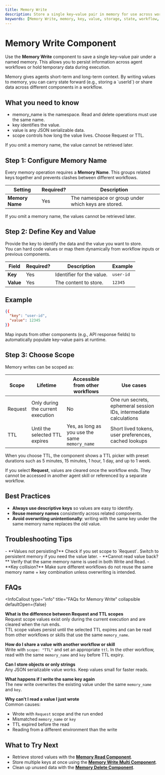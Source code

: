 ```yaml
---
title: Memory Write
description: Store a single key–value pair in memory for use across workflow executions or within a single request.
keywords: [Memory Write, memory, key, value, storage, state, workflow, request, persistent]
---
```


# Memory Write Component

Use the **Memory Write** component to save a single key–value pair under a named memory. This allows you to persist information across agent workflows or hold temporary data during execution.

<InfoCallout title="Why this matters">
Memory gives agents short-term and long-term context. By writing values to memory, you can carry state forward (e.g., storing a `userId`) or share data across different components in a workflow.
</InfoCallout>

<Spacer size="md" />

## What you need to know

- memory_name is the namespace. Read and delete operations must use the same name.
- key identifies the value.
- value is any JSON serializable data.
- scope controls how long the value lives. Choose Request or TTL.

<WarningCallout title="Important"> If you omit a memory name, the value cannot be retrieved later. </WarningCallout> 

<Spacer size="md" />

## Step 1: Configure Memory Name

Every memory operation requires a **Memory Name**. This groups related keys together and prevents clashes between different workflows.

| Setting            | Required? | Description                                                                 |
|--------------------|-----------|-----------------------------------------------------------------------------|
| **Memory Name**    | <Badge type="required">Yes</Badge> | The namespace or group under which keys are stored. | `session-memory` |

<WarningCallout title="Important">
If you omit a memory name, the values cannot be retrieved later.
</WarningCallout>

<Spacer size="md" />

## Step 2: Define Key and Value

Provide the key to identify the data and the value you want to store.  
You can hard code values or map them dynamically from workflow inputs or previous components.

| Field     | Required? | Description                           | Example                |
|-----------|-----------|---------------------------------------|------------------------|
| **Key**   | <Badge type="required">Yes</Badge> | Identifier for the value.            | `user-id`              |
| **Value** | <Badge type="required">Yes</Badge> | The content to store.                | `12345`                |

## Example

```json
{{
  "key": "user-id",
  "value": 12345
}}
```

<TipCallout title="Dynamic inputs">
Map inputs from other components (e.g., API response fields) to automatically populate key–value pairs at runtime.
</TipCallout>

<Spacer size="md" />

## Step 3: Choose Scope

Memory writes can be scoped as:

| Scope   | Lifetime                          | Accessible from other workflows                | Use cases                                                         |
| ------- | --------------------------------- | ---------------------------------------------- | ----------------------------------------------------------------- |
| Request | Only during the current execution | No                                             | One run secrets, ephemeral session IDs, intermediate calculations |
| TTL     | Until the selected TTL expires    | Yes, as long as you use the same `memory_name` | Short lived tokens, user preferences, cached lookups              |

When you choose TTL, the component shows a TTL picker with preset durations such as 5 minutes, 15 minutes, 1 hour, 1 day, and up to 1 week.

<InfoCallout title="Default behavior"> If you select **Request**, values are cleared once the workflow ends. They cannot be accessed in another agent skill or referenced by a separate workflow. </InfoCallout> 

<Spacer size="md" />

## Best Practices

- **Always use descriptive keys** so values are easy to identify.  
- **Reuse memory names** consistently across related components.  
- **Avoid overwriting unintentionally**: writing with the same key under the same memory name replaces the old value.  

<Spacer size="md" />

## Troubleshooting Tips

<InfoCallout title="If your memory write isn’t working...">
- **Values not persisting?** Check if you set scope to `Request`. Switch to persistent memory if you need the value later.  
- **Cannot read value back?** Verify that the same memory name is used in both Write and Read.  
- **Key collision?** Make sure different workflows do not reuse the same memory name + key combination unless overwriting is intended.  
</InfoCallout>

<Spacer size="md" />

## FAQs
<InfoCallout
  type="info"
  title="FAQs for Memory Write"
  collapsible
  defaultOpen={false}
>
  **What is the difference between Request and TTL scopes**  
  Request scope values exist only during the current execution and are cleared when the run ends.  
  TTL scope values persist until the selected TTL expires and can be read from other workflows or skills that use the same `memory_name`.

  **How do I share a value with another workflow or skill**  
  Write with `scope: "TTL"` and set an appropriate `ttl`. In the other workflow, read with the same `memory_name` and `key` before TTL expiry.

  **Can I store objects or only strings**  
  Any JSON serializable value works. Keep values small for faster reads.

  **What happens if I write the same key again**  
  The new write overwrites the existing value under the same `memory_name` and `key`.

  **Why can’t I read a value I just wrote**  
  Common causes:
  - Wrote with `Request` scope and the run ended  
  - Mismatched `memory_name` or `key`  
  - TTL expired before the read  
  - Reading from a different environment than the write
</InfoCallout>

## What to Try Next

- Retrieve stored values with the **[Memory Read Component](/docs/agent-studio/components/memory/memory-read)**.  
- Store multiple keys at once using the **[Memory Write Multi Component](/docs/agent-studio/components/memory/memory-write-multi)**.  
- Clean up unused data with the **[Memory Delete Component](/docs/agent-studio/components/memory/memory-delete)**.  

